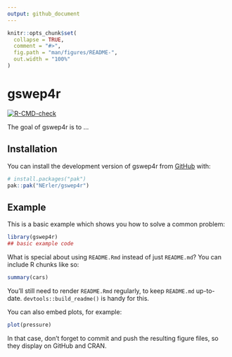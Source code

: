 ```yaml
---
output: github_document
---
```


<!-- README.md is generated from README.Rmd. Please edit that file -->

```r
knitr::opts_chunk$set(
  collapse = TRUE,
  comment = "#>",
  fig.path = "man/figures/README-",
  out.width = "100%"
)
```

# gswep4r

<!-- badges: start -->
[![R-CMD-check](https://github.com/NErler/gswep4r/actions/workflows/R-CMD-check.yaml/badge.svg)](https://github.com/NErler/gswep4r/actions/workflows/R-CMD-check.yaml)
<!-- badges: end -->

The goal of gswep4r is to ...

## Installation

You can install the development version of gswep4r from [GitHub](https://github.com/) with:

``` r
# install.packages("pak")
pak::pak("NErler/gswep4r")
```

## Example

This is a basic example which shows you how to solve a common problem:

```r
library(gswep4r)
## basic example code
```

What is special about using `README.Rmd` instead of just `README.md`? You can include R chunks like so:

```r
summary(cars)
```

You'll still need to render `README.Rmd` regularly, to keep `README.md` up-to-date. `devtools::build_readme()` is handy for this.

You can also embed plots, for example:

```r
plot(pressure)
```

In that case, don't forget to commit and push the resulting figure files, so they display on GitHub and CRAN.
